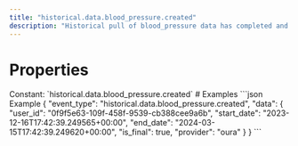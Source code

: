 ```yaml
---
title: "historical.data.blood_pressure.created"
description: "Historical pull of blood_pressure data has completed and you can now pull data for this resource."
---
```

# Properties
<ResponseField name="event_type" type="const string" required="true">
Constant: `historical.data.blood_pressure.created`
</ResponseField>
<ResponseField name="data" type="HistoricalDataCreated" required="true">
<Expandable title="HistoricalDataCreated" defaultOpen="true">
<ResponseField name="user_id" type="string" required="true">
</ResponseField>
<ResponseField name="start_date" type="string" required="true">
</ResponseField>
<ResponseField name="end_date" type="string" required="true">
</ResponseField>
<ResponseField name="is_final" type="boolean" required="true">
</ResponseField>
<ResponseField name="provider" type="string" required="true">
</ResponseField>
</Expandable>
</ResponseField>
# Examples
<CodeGroup>
```json Example
{
  "event_type": "historical.data.blood_pressure.created",
  "data": {
    "user_id": "0f9f5e63-109f-458f-9539-cb388cee9a6b",
    "start_date": "2023-12-16T17:42:39.249565+00:00",
    "end_date": "2024-03-15T17:42:39.249620+00:00",
    "is_final": true,
    "provider": "oura"
  }
}
```
</CodeGroup>
